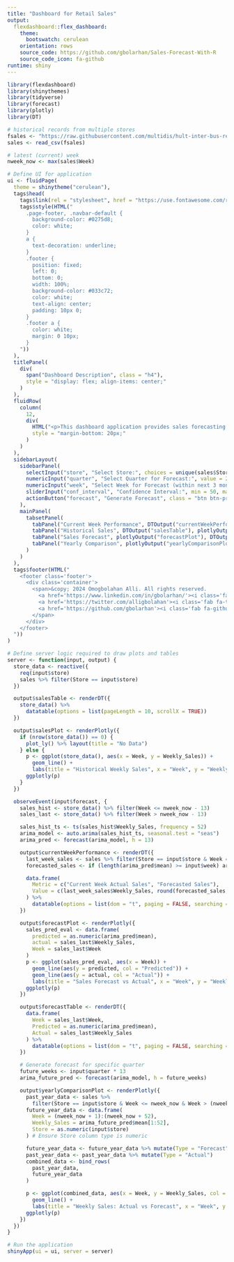 ```yaml
---
title: "Dashboard for Retail Sales"
output:
  flexdashboard::flex_dashboard:
    theme:
      bootswatch: cerulean
    orientation: rows
    source_code: https://github.com/gbolarhan/Sales-Forecast-With-R
    source_code_icon: fa-github
runtime: shiny
---
```


```r
library(flexdashboard)
library(shinythemes)
library(tidyverse)
library(forecast)
library(plotly)
library(DT)

# historical records from multiple stores
fsales <- "https://raw.githubusercontent.com/multidis/hult-inter-bus-reports-r/main/forecasting/sales_weekly.csv"
sales <- read_csv(fsales)

# latest (current) week
nweek_now <- max(sales$Week)
```

```r
# Define UI for application
ui <- fluidPage(
  theme = shinytheme("cerulean"),
  tags$head(
    tags$link(rel = "stylesheet", href = "https://use.fontawesome.com/releases/v5.8.2/css/all.css"),
    tags$style(HTML("
      .page-footer, .navbar-default {
        background-color: #0275d8;
        color: white;
      }
      a {
        text-decoration: underline;
      }
      .footer {
        position: fixed;
        left: 0;
        bottom: 0;
        width: 100%;
        background-color: #033c72;
        color: white;
        text-align: center;
        padding: 10px 0;
      }
      .footer a {
        color: white;
        margin: 0 10px;
      }
    "))
  ),
  titlePanel(
    div(
      span("Dashboard Description", class = "h4"),
      style = "display: flex; align-items: center;"
    )
  ),
  fluidRow(
    column(
      12,
      div(
        HTML("<p>This dashboard application provides sales forecasting functionality for a retailer based on historical weekly sales data. Select a store, forecast horizon, and other parameters to generate forecasts and visualize sales data. To begin, click on <b>Generate Forecast</b> button below.</p>"),
        style = "margin-bottom: 20px;"
      )
    )
  ),
  sidebarLayout(
    sidebarPanel(
      selectInput("store", "Select Store:", choices = unique(sales$Store)),
      numericInput("quarter", "Select Quarter for Forecast:", value = 2, min = 1, max = 4),
      numericInput("week", "Select Week for Forecast (within next 3 months):", value = 2, min = 1, max = 13),
      sliderInput("conf_interval", "Confidence Interval:", min = 50, max = 99, value = 95, step = 1),
      actionButton("forecast", "Generate Forecast", class = "btn btn-primary")
    ),
    mainPanel(
      tabsetPanel(
        tabPanel("Current Week Performance", DTOutput("currentWeekPerformance")),
        tabPanel("Historical Sales", DTOutput("salesTable"), plotlyOutput("salesPlot")),
        tabPanel("Sales Forecast", plotlyOutput("forecastPlot"), DTOutput("forecastTable")),
        tabPanel("Yearly Comparison", plotlyOutput("yearlyComparisonPlot"))
      )
    )
  ),
  tags$footer(HTML("
    <footer class='footer'>
      <div class='container'>
        <span>&copy; 2024 Omogbolahan Alli. All rights reserved.
          <a href='https://www.linkedin.com/in/gbolarhan/'><i class='fab fa-linkedin'></i></a>
          <a href='https://twitter.com/alligbolahan'><i class='fab fa-twitter'></i></a>
          <a href='https://github.com/gbolarhan'><i class='fab fa-github'></i></a>
        </span>
      </div>
    </footer>
  "))
)

# Define server logic required to draw plots and tables
server <- function(input, output) {
  store_data <- reactive({
    req(input$store)
    sales %>% filter(Store == input$store)
  })

  output$salesTable <- renderDT({
    store_data() %>%
      datatable(options = list(pageLength = 10, scrollX = TRUE))
  })

  output$salesPlot <- renderPlotly({
    if (nrow(store_data()) == 0) {
      plot_ly() %>% layout(title = "No Data")
    } else {
      p <- ggplot(store_data(), aes(x = Week, y = Weekly_Sales)) +
        geom_line() +
        labs(title = "Historical Weekly Sales", x = "Week", y = "Weekly Sales")
      ggplotly(p)
    }
  })

  observeEvent(input$forecast, {
    sales_hist <- store_data() %>% filter(Week <= nweek_now - 13)
    sales_last <- store_data() %>% filter(Week > nweek_now - 13)

    sales_hist_ts <- ts(sales_hist$Weekly_Sales, frequency = 52)
    arima_model <- auto.arima(sales_hist_ts, seasonal.test = "seas")
    arima_pred <- forecast(arima_model, h = 13)

    output$currentWeekPerformance <- renderDT({
      last_week_sales <- sales %>% filter(Store == input$store & Week == nweek_now)
      forecasted_sales <- if (length(arima_pred$mean) >= input$week) arima_pred$mean[input$week] else NA

      data.frame(
        Metric = c("Current Week Actual Sales", "Forecasted Sales"),
        Value = c(last_week_sales$Weekly_Sales, round(forecasted_sales, 2))
      ) %>%
        datatable(options = list(dom = "t", paging = FALSE, searching = FALSE, autoWidth = FALSE))
    })

    output$forecastPlot <- renderPlotly({
      sales_pred_eval <- data.frame(
        predicted = as.numeric(arima_pred$mean),
        actual = sales_last$Weekly_Sales,
        Week = sales_last$Week
      )
      p <- ggplot(sales_pred_eval, aes(x = Week)) +
        geom_line(aes(y = predicted, col = "Predicted")) +
        geom_line(aes(y = actual, col = "Actual")) +
        labs(title = "Sales Forecast vs Actual", x = "Week", y = "Weekly Sales")
      ggplotly(p)
    })

    output$forecastTable <- renderDT({
      data.frame(
        Week = sales_last$Week,
        Predicted = as.numeric(arima_pred$mean),
        Actual = sales_last$Weekly_Sales
      ) %>%
        datatable(options = list(dom = "t", paging = FALSE, searching = FALSE, scrollX = TRUE))
    })

    # Generate forecast for specific quarter
    future_weeks <- input$quarter * 13
    arima_future_pred <- forecast(arima_model, h = future_weeks)

    output$yearlyComparisonPlot <- renderPlotly({
      past_year_data <- sales %>%
        filter(Store == input$store & Week <= nweek_now & Week > (nweek_now - 52))
      future_year_data <- data.frame(
        Week = (nweek_now + 1):(nweek_now + 52),
        Weekly_Sales = arima_future_pred$mean[1:52],
        Store = as.numeric(input$store)
      ) # Ensure Store column type is numeric

      future_year_data <- future_year_data %>% mutate(Type = "Forecast")
      past_year_data <- past_year_data %>% mutate(Type = "Actual")
      combined_data <- bind_rows(
        past_year_data,
        future_year_data
      )

      p <- ggplot(combined_data, aes(x = Week, y = Weekly_Sales, col = Type)) +
        geom_line() +
        labs(title = "Weekly Sales: Actual vs Forecast", x = "Week", y = "Weekly Sales")
      ggplotly(p)
    })
  })
}

# Run the application
shinyApp(ui = ui, server = server)
```
